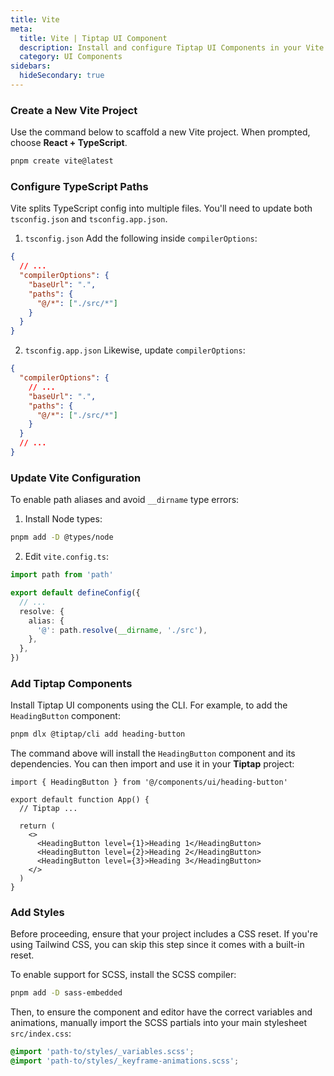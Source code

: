 ```yaml
---
title: Vite
meta:
  title: Vite | Tiptap UI Component
  description: Install and configure Tiptap UI Components in your Vite project.
  category: UI Components
sidebars:
  hideSecondary: true
---
```


### Create a New Vite Project

Use the command below to scaffold a new Vite project. When prompted, choose **React + TypeScript**.

```bash
pnpm create vite@latest
```

### Configure TypeScript Paths

Vite splits TypeScript config into multiple files. You'll need to update both `tsconfig.json` and `tsconfig.app.json`.

1. `tsconfig.json`
   Add the following inside `compilerOptions`:

```json
{
  // ...
  "compilerOptions": {
    "baseUrl": ".",
    "paths": {
      "@/*": ["./src/*"]
    }
  }
}
```

2. `tsconfig.app.json`
   Likewise, update `compilerOptions`:

```json
{
  "compilerOptions": {
    // ...
    "baseUrl": ".",
    "paths": {
      "@/*": ["./src/*"]
    }
  }
  // ...
}
```

### Update Vite Configuration

To enable path aliases and avoid `__dirname` type errors:

1. Install Node types:

```bash
pnpm add -D @types/node
```

2. Edit `vite.config.ts`:

```ts
import path from 'path'

export default defineConfig({
  // ...
  resolve: {
    alias: {
      '@': path.resolve(__dirname, './src'),
    },
  },
})
```

### Add Tiptap Components

Install Tiptap UI components using the CLI. For example, to add the `HeadingButton` component:

```bash
pnpm dlx @tiptap/cli add heading-button
```

The command above will install the `HeadingButton` component and its dependencies. You can then import and use it in your **Tiptap** project:

```tsx
import { HeadingButton } from '@/components/ui/heading-button'

export default function App() {
  // Tiptap ...

  return (
    <>
      <HeadingButton level={1}>Heading 1</HeadingButton>
      <HeadingButton level={2}>Heading 2</HeadingButton>
      <HeadingButton level={3}>Heading 3</HeadingButton>
    </>
  )
}
```

### Add Styles

Before proceeding, ensure that your project includes a CSS reset. If you're using Tailwind CSS, you can skip this step since it comes with a built-in reset.

To enable support for SCSS, install the SCSS compiler:

```bash
pnpm add -D sass-embedded
```

Then, to ensure the component and editor have the correct variables and animations, manually import the SCSS partials into your main stylesheet `src/index.css`:

```css
@import 'path-to/styles/_variables.scss';
@import 'path-to/styles/_keyframe-animations.scss';
```
